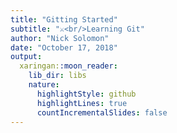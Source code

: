 ```yaml
---
title: "Gitting Started"
subtitle: "⚔<br/>Learning Git"
author: "Nick Solomon"
date: "October 17, 2018"
output:
  xaringan::moon_reader:
    lib_dir: libs
    nature:
      highlightStyle: github
      highlightLines: true
      countIncrementalSlides: false
---
```

